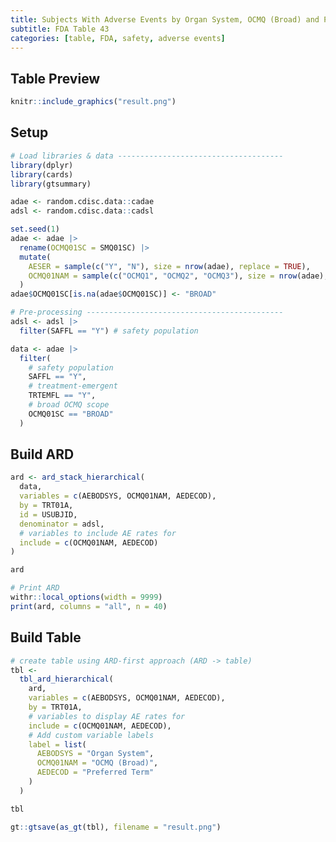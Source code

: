 ```yaml
---
title: Subjects With Adverse Events by Organ System, OCMQ (Broad) and Preferred Term, Safety Population, Pooled Analysis (or Trial X)
subtitle: FDA Table 43
categories: [table, FDA, safety, adverse events]
---
```


::: panel-tabset
## Table Preview

```r
knitr::include_graphics("result.png")
```

## Setup

```r
# Load libraries & data -------------------------------------
library(dplyr)
library(cards)
library(gtsummary)

adae <- random.cdisc.data::cadae
adsl <- random.cdisc.data::cadsl

set.seed(1)
adae <- adae |>
  rename(OCMQ01SC = SMQ01SC) |>
  mutate(
    AESER = sample(c("Y", "N"), size = nrow(adae), replace = TRUE),
    OCMQ01NAM = sample(c("OCMQ1", "OCMQ2", "OCMQ3"), size = nrow(adae), replace = TRUE)
  )
adae$OCMQ01SC[is.na(adae$OCMQ01SC)] <- "BROAD"

# Pre-processing --------------------------------------------
adsl <- adsl |>
  filter(SAFFL == "Y") # safety population

data <- adae |>
  filter(
    # safety population
    SAFFL == "Y",
    # treatment-emergent
    TRTEMFL == "Y",
    # broad OCMQ scope
    OCMQ01SC == "BROAD"
  )
```

## Build ARD

```r
ard <- ard_stack_hierarchical(
  data,
  variables = c(AEBODSYS, OCMQ01NAM, AEDECOD),
  by = TRT01A,
  id = USUBJID,
  denominator = adsl,
  # variables to include AE rates for
  include = c(OCMQ01NAM, AEDECOD)
)

ard
```

```r
# Print ARD
withr::local_options(width = 9999)
print(ard, columns = "all", n = 40)
```

## Build Table

```r
# create table using ARD-first approach (ARD -> table)
tbl <-
  tbl_ard_hierarchical(
    ard,
    variables = c(AEBODSYS, OCMQ01NAM, AEDECOD),
    by = TRT01A,
    # variables to display AE rates for
    include = c(OCMQ01NAM, AEDECOD),
    # Add custom variable labels
    label = list(
      AEBODSYS = "Organ System",
      OCMQ01NAM = "OCMQ (Broad)",
      AEDECOD = "Preferred Term"
    )
  )

tbl
```

```r
gt::gtsave(as_gt(tbl), filename = "result.png")
```

```r
```
:::
